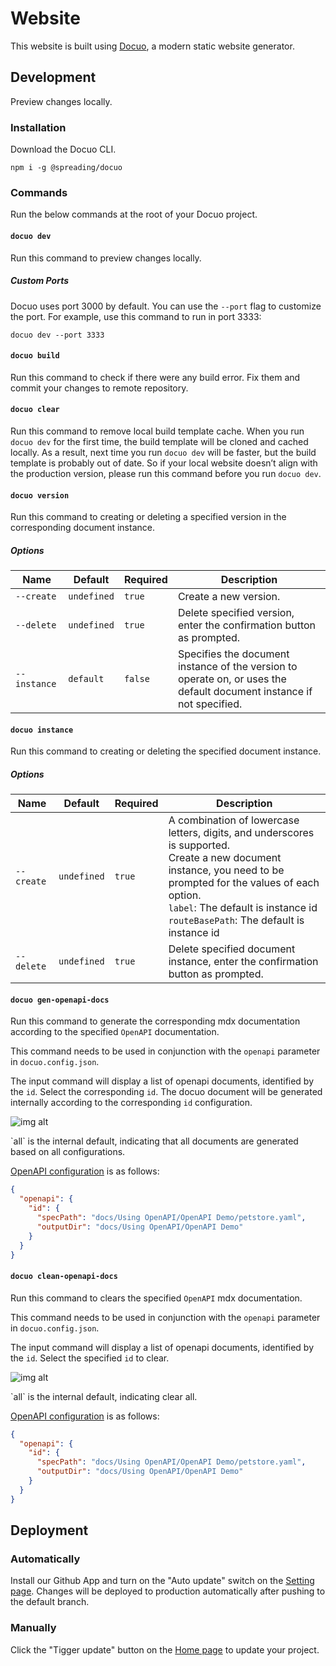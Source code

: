 # Website

This website is built using [Docuo](https://app.spreading.ai/home), a modern static website generator.

## Development

Preview changes locally.

### Installation

Download the Docuo CLI.

```
npm i -g @spreading/docuo
```

### Commands

Run the below commands at the root of your Docuo project.

#### `docuo dev`

Run this command to preview changes locally.

##### Custom Ports

Docuo uses port 3000 by default. You can use the `--port` flag to customize the port. For example, use this command to run in port 3333:

```
docuo dev --port 3333
```

#### `docuo build`

Run this command to check if there were any build error. Fix them and commit your changes to remote repository.

#### `docuo clear`

Run this command to remove local build template cache.
When you run `docuo dev` for the first time, the build template will be cloned and cached locally.
As a result, next time you run `docuo dev` will be faster, but the build template is probably out of date.
So if your local website doesn’t align with the production version, please run this command before you run `docuo dev`.

#### `docuo version`

Run this command to creating or deleting a specified version in the corresponding document instance.

##### Options

| Name         | Default     | Required | Description                                                  |
| ------------ | ----------- | -------- | ------------------------------------------------------------ |
| `--create`   | `undefined` | `true`   | Create a new version.                                        |
| `--delete`   | `undefined` | `true`   | Delete specified version, enter the confirmation button as prompted. |
| `--instance` | `default`   | `false`  | Specifies the document instance of the version to operate on, or uses the default document instance if not specified. |

#### `docuo instance`

Run this command to creating or deleting the specified document instance.

##### Options

| Name       | Default     | Required | Description                                                  |
| ---------- | ----------- | -------- | ------------------------------------------------------------ |
| `--create` | `undefined` | `true`   | A combination of lowercase letters, digits, and underscores is supported.<br />Create a new document instance, you need to be prompted for the values of each option.<br />`label`: The default is instance id<br />`routeBasePath`: The default is instance id<br /> |
| `--delete` | `undefined` | `true`   | Delete specified document instance, enter the confirmation button as prompted. |

#### `docuo gen-openapi-docs`

Run this command to generate the corresponding mdx documentation according to the specified `OpenAPI` documentation.

This command needs to be used in conjunction with the `openapi` parameter in `docuo.config.json`.

The input command will display a list of openapi documents, identified by the `id`. Select the corresponding `id`. The docuo document will be generated internally according to the corresponding `id` configuration.

![img alt](../docs_image/openapi_command.jpeg)

<Note>
`all` is the internal default, indicating that all documents are generated based on all configurations.
</Note>

[OpenAPI configuration](../Using%20OpenAPI/Setup%20OpenAPI.mdx) is as follows:

<CodeGroup>
 
```json docuo.config.json
{
  "openapi": {
    "id": {
      "specPath": "docs/Using OpenAPI/OpenAPI Demo/petstore.yaml",
      "outputDir": "docs/Using OpenAPI/OpenAPI Demo"
    }
  }
}
```

</CodeGroup>

#### `docuo clean-openapi-docs`

Run this command to clears the specified `OpenAPI` mdx documentation.

This command needs to be used in conjunction with the `openapi` parameter in `docuo.config.json`.

The input command will display a list of openapi documents, identified by the `id`. Select the specified `id` to clear.

![img alt](../docs_image/openapi_command.jpeg)

<Note>
`all` is the internal default, indicating clear all.
</Note>

[OpenAPI configuration](../Using%20OpenAPI/Setup%20OpenAPI.mdx) is as follows:

<CodeGroup>
 
```json docuo.config.json
{
  "openapi": {
    "id": {
      "specPath": "docs/Using OpenAPI/OpenAPI Demo/petstore.yaml",
      "outputDir": "docs/Using OpenAPI/OpenAPI Demo"
    }
  }
}
```

</CodeGroup>

## Deployment

### Automatically

Install our Github App and turn on the "Auto update" switch on the [Setting page](https://app.spreading.ai/workspace/setting/). Changes will be deployed to production automatically after pushing to the default branch.

### Manually

Click the "Tigger update" button on the [Home page](https://app.spreading.ai/home) to update your project.
